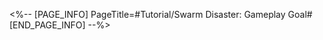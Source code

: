 <%-- [PAGE_INFO]
PageTitle=#Tutorial/Swarm Disaster: Gameplay Goal#
[END_PAGE_INFO] --%>
{{Tutorial
|sort      = 911901
|title     = Swarm Disaster: Gameplay Goal
|subtitle  = 
|type      = Simulated Universe
|about     = 
|image1    = Tutorial Swarm Disaster Gameplay Goal 1.png{{subst:void|<!--$UPLOAD:<<SpriteOutput/TutorialPic/TutorialPage_911901.png>-<Tutorial Swarm Disaster Gameplay Goal 1.png>>}}
|text1     = {{Color|h|nobold=1|Carry out}} the Trails of Pathstrider, {{Color|h|nobold=1|increase}} Communing Trail points, and {{Color|h|nobold=1|collect}} all chapters of the Swarm Disaster.
}}